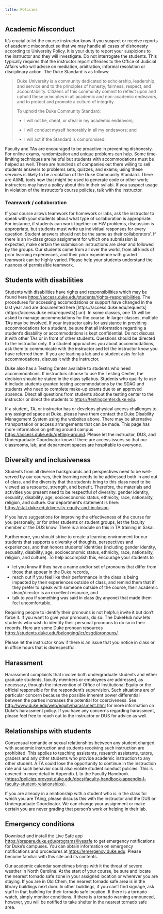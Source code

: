 ```yaml
---
title: Policies
---
```


## Academic Misconduct

It's crucial to let the course instructor know if you suspect or receive reports of academic misconduct so that we may handle all cases of dishonesty according to University Policy.
It is your duty to report your suspicions to the instructor and they will investigate.
Do not interrogate the students.
This typically requires that the instructor report offenses to the Office of Judicial Affairs who will advise on mediation, arbitration, informal resolution or disciplinary action.
The Duke Standard is as follows:

> Duke University is a community dedicated to scholarship, leadership, and service and to the principles of honesty, fairness, respect, and accountability.
> Citizens of this community commit to reflect upon and uphold these principles in all academic and non-academic endeavors, and to protect and promote a culture of integrity.
>
> To uphold the Duke Community Standard:
>
> -   I will not lie, cheat, or steal in my academic endeavors;
>
> -   I will conduct myself honorably in all my endeavors; and
>
> -   I will act if the Standard is compromised.

Faculty and TAs are encouraged to be proactive in preventing dishonesty.
For online exams, randomization and unique problems can help.
Some time-limiting techniques are helpful but students with accommodations must be helped as well.
There are hundreds of companies out there willing to sell students answers to problems sets, quizzes, and exams; using these services is likely to be a violation of the Duke Community Standard.
There are AI/ML tools now that might be used to generate code or other work; instructors may have a policy about this in their syllabi.
If you suspect usage in violation of the instructor's course policies, talk with the instructor.

### Teamwork / collaboration

If your course allows teamwork for homework or labs, ask the instructor to speak with your students about what type of collaboration is appropriate.
For instance, if students can work together on HW problems, discussion is appropriate, but students must write up individual responses for every question.
Student answers should not be the same as their collaborators'.
If there is an in-class group assignment for which one submission is expected, make certain the submission instructions are clear and followed by the groups.
Our students come from all over the world, from all kinds of prior learning experiences, and their prior experience with graded teamwork can be highly varied.
Please help your students understand the nuances of permissible teamwork.

## Students with disabilities

Students with disabilities have rights and responsibilities which may be found here <https://access.duke.edu/students/rights-responsibilities>.
The procedures for accessing accomodations or support have changed in the last year and are documented here \[https://access.duke.edu/requests\](https://access.duke.edu/requests){.uri}.
In some classes, one TA will be asked to manage accommodations for the course.
In larger classes, multiple TAs may be involved.
If your instructor asks for assistance in providing accommodations for a student, be sure that all information regarding a student's disability or accommodations is kept confidential.
Do not discuss it with other TAs or in front of other students.
Questions should be directed to the instructor only.
If a student approaches you about accommodations, ask them to communicate with the instructor and let the instructor know you have referred them.
If you are leading a lab and a student asks for lab accommodations, discuss it with the instructor.

Duke also has a Testing Center available to students who need accommodations.
If instructors choose to use the Testing Center, the decision should be stated in the class syllabus.
Students who qualify to use it include students granted testing accommodations by the SDAO and students who need to complete make-up exams due to an approved absence.
Direct all questions from students about the testing center to the instructor or direct the students to [https://testingcenter.duke.edu](https://testingcenter.duke.edu/).

If a student, TA, or instructor has or develops physical access challenges to any assigned space at Duke, please have them contact the Duke Disability Management System using the websites above.
There may be alternative transportation or access arrangements that can be made.
This page has more information on getting around campus <https://access.duke.edu/getting-around>.
Please let the instructor, DUS, and Undergraduate Coordinator know if there are access issues so that our classrooms, lab, and department spaces are hospitable to everyone.

## Diversity and inclusiveness

Students from all diverse backgrounds and perspectives need to be well-served by our courses, their learning needs to be addressed both in and out of class, and the diversity that the students bring to this class need to be viewed as a resource, strength, and benefit.
Therefore, the materials and activities you present need to be respectful of diversity: gender identity, sexuality, disability, age, socioeconomic status, ethnicity, race, nationality, religion, and culture.
Our department's statement is here: <https://stat.duke.edu/diversity-equity-and-inclusion>.

If you have suggestions for improving the effectiveness of the course for you personally, or for other students or student groups, let the faculty member or the DUS know.
There is a module on this in TA training in Sakai.

Furthermore, you should strive to create a learning environment for our students that supports a diversity of thoughts, perspectives and experiences, and that honors students' identities (including gender identity, sexuality, disability, age, socioeconomic status, ethnicity, race, nationality, religion, and culture).
To help accomplish this, encourage your students to

-   let you know if they have a name and/or set of pronouns that differ from those that appear in the Duke records,
-   reach out if you feel like their performance in the class is being impacted by their experiences outside of class, and remind them that if they prefer to speak with someone outside of the course, their academic dean/director is an excellent resource, and
-   talk to you if something was said in class (by anyone) that made them feel uncomfortable.

Requiring people to identify their pronouns is not helpful; invite it but don't force it.
If you want to give your pronouns, do so.
The DukeHub now lets students who wish to identify their personal pronouns to do so in their records.
Here are some Duke pronoun resources <https://students.duke.edu/belonging/icr/csgd/pronouns/>.

Please let the instructor know if there is an issue that you notice in class or in office hours that is disrespectful.

## Harassment

Harassment complaints that involve both undergraduate students and either graduate students, faculty members or employees are addressed, as necessary, through the intervention of Office of Institutional Equity or the official responsible for the respondent's supervision.
Such situations are of particular concern because the possible inherent power differential between the parties increases the potential for coerciveness.
See <http://www.duke.edu/web/equity/harassment.html> for more information on Duke's harassment policy.
If you have any concerns regarding harassment, please feel free to reach out to the instructor or DUS for advice as well.

## Relationships with students

Consensual romantic or sexual relationships between any student charged with academic instruction and students receiving such instruction are prohibited.
This applies to teaching assistants, research assistants, tutors, graders and any other students who provide academic instruction to any other student.
A TA could lose the opportunity to continue in the instruction role and such behavior could also violate student conduct policies.
This is covered in more detail in Appendix L to the Faculty Handbook (<https://policies.provost.duke.edu/docs/faculty-handbook-appendix-l-faculty-student-relationships>).

If you are already in a relationship with a student who is in the class for which you are TAing, please discuss this with the instructor and the DUS or Undergraduate Coordinator.
We can change your assignment or make certain you are never grading that person's work or helping in their lab.

## Emergency conditions

Download and install the Live Safe app <https://prepare.duke.edu/programs/livesafe> to get emergency notifications for Duke's campuses.
You can obtain information on emergency notifications and procedures at <https://emergency.duke.edu>.
Please become familiar with this site and its contents.

Our academic calendar sometimes brings with it the threat of severe weather in North Carolina.
At the start of your course, be sure and locate the nearest tornado safe zone in your assigned location or wherever you are staying.
If you are in Old Chem, the nearest tornado safe area is in the library buildings next door.
In other buildings, if you can't find signage, ask staff in that building for their tornado safe location.
If there is a tornado watch, simply monitor conditions.
If there is a tornado warning announced, however, you will be notified to take shelter in the nearest tornado safe area.
